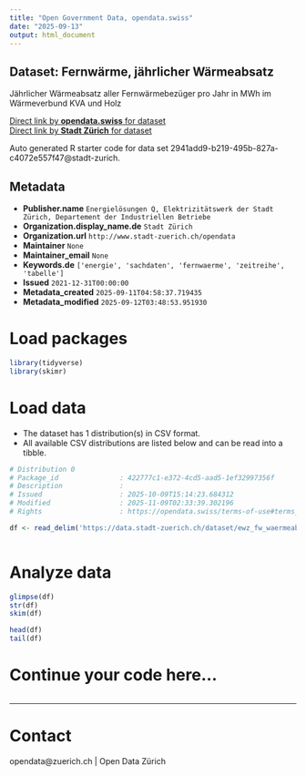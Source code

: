 ```yaml
---
title: "Open Government Data, opendata.swiss"
date: "2025-09-13"
output: html_document
---
```


## Dataset: Fernwärme, jährlicher Wärmeabsatz

Jährlicher Wärmeabsatz aller Fernwärmebezüger pro Jahr in MWh im Wärmeverbund KVA und Holz

[Direct link by **opendata.swiss** for dataset](https://opendata.swiss/de/dataset/fernwarme-jahrlicher-warmeabsatz1)<br>
[Direct link by **Stadt Zürich** for dataset](https://data.stadt-zuerich.ch/dataset/ewz_fw_waermeabsatz_kva_und_holz)

Auto generated R starter code for data set 2941add9-b219-495b-827a-c4072e557f47@stadt-zurich.

## Metadata

- **Publisher.name** `Energielösungen Q, Elektrizitätswerk der Stadt Zürich, Departement der Industriellen Betriebe`
- **Organization.display_name.de** `Stadt Zürich`
- **Organization.url** `http://www.stadt-zuerich.ch/opendata`
- **Maintainer** `None`
- **Maintainer_email** `None`
- **Keywords.de** `['energie', 'sachdaten', 'fernwaerme', 'zeitreihe', 'tabelle']`
- **Issued** `2021-12-31T00:00:00`
- **Metadata_created** `2025-09-11T04:58:37.719435`
- **Metadata_modified** `2025-09-12T03:48:53.951930`


# Load packages

```r

library(tidyverse)
library(skimr)

```

# Load data

-   The dataset has 1 distribution(s) in CSV format.
-   All available CSV distributions are listed below and can be read into a tibble.

```r

# Distribution 0
# Package_id               : 422777c1-e372-4cd5-aad5-1ef32997356f
# Description              : 
# Issued                   : 2025-10-09T15:14:23.684312
# Modified                 : 2025-11-09T02:33:39.302196
# Rights                   : https://opendata.swiss/terms-of-use#terms_open

df <- read_delim('https://data.stadt-zuerich.ch/dataset/ewz_fw_waermeabsatz_kva_und_holz/download/ewz_fw_waermeabsatz_kva_und_holz.csv')



```

# Analyze data

```r

glimpse(df)
str(df)
skim(df)

head(df)
tail(df)

```

# Continue your code here...

```r

```

------------------------------------------------------------------------

# Contact

opendata@zuerich.ch | Open Data Zürich
